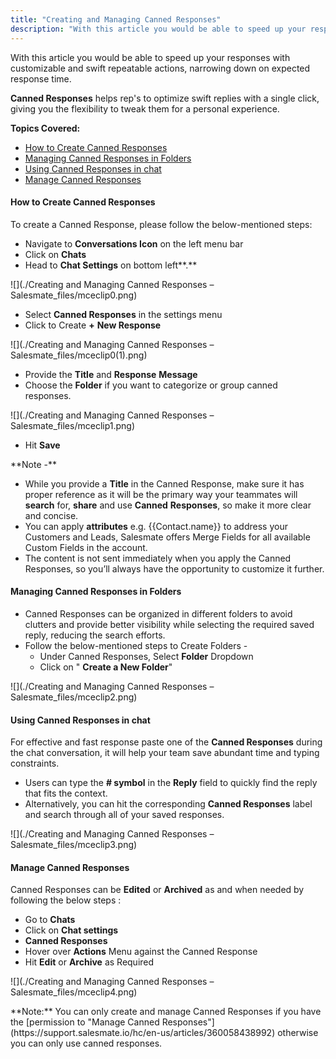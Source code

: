 ```yaml
---
title: "Creating and Managing Canned Responses"
description: "With this article you would be able to speed up your responses with customizable and swift repeatable actions, narrowing down on expected response tim..."
---
```


With this article you would be able to speed up your responses with customizable and swift repeatable actions, narrowing down on expected response time.

**Canned Responses** helps rep's to optimize swift replies with a single click, giving you the flexibility to tweak them for a personal experience.

**Topics Covered:**

*   [How to Create Canned Responses](https://support.salesmate.io/hc/en-us/articles/360061360832#h_01HWM36XEJ9QRK34D61KK6WXJ4)
*   [Managing Canned Responses in Folders](https://support.salesmate.io/hc/en-us/articles/360061360832#h_01HWM36XEKZPPY3KZEVH2SYNCW)
*   [Using Canned Responses in chat](https://support.salesmate.io/hc/en-us/articles/360061360832#h_01HWM36XEKX7DRJ7Y47758D26E)
*   [Manage Canned Responses](https://support.salesmate.io/hc/en-us/articles/360061360832#h_01HWM36XEKQ6YQY0FF089BDEV6)

#### **How to Create Canned Responses**

To create a Canned Response, please follow the below-mentioned steps:

*   Navigate to **Conversations Icon** on the left menu bar
*   Click on **Chats**
*   Head to **Chat Settings** on bottom left**.**

![](./Creating and Managing Canned Responses – Salesmate_files/mceclip0.png)

*   Select **Canned Responses** in the settings menu
*   Click to Create **+** **New Response**

![](./Creating and Managing Canned Responses – Salesmate_files/mceclip0(1).png)

*   Provide the **Title** and **Response** **Message**
*   Choose the **Folder** if you want to categorize or group canned responses.

![](./Creating and Managing Canned Responses – Salesmate_files/mceclip1.png)

*   Hit **Save**

<Note>
**Note -** 

*   While you provide a **Title** in the Canned Response, make sure it has proper reference as it will be the primary way your teammates will **search** for, **share** and use **Canned** **Responses**, so make it more clear and concise.
*   You can apply **attributes** e.g. {{Contact.name}} to address your Customers and Leads, Salesmate offers Merge Fields for all available Custom Fields in the account.
*   The content is not sent immediately when you apply the Canned Responses, so you’ll always have the opportunity to customize it further.


</Note>

#### **Managing Canned Responses in Folders**

*   Canned Responses can be organized in different folders to avoid clutters and provide better visibility while selecting the required saved reply, reducing the search efforts.
*   Follow the below-mentioned steps to Create Folders -
    *   Under Canned Responses, Select **Folder** Dropdown
    *   Click on " **Create a New Folder**"

![](./Creating and Managing Canned Responses – Salesmate_files/mceclip2.png)

#### **Using Canned Responses in chat**

For effective and fast response paste one of the **Canned Responses** during the chat conversation, it will help your team save abundant time and typing constraints.

*   Users can type the **\# symbol** in the **Reply** field to quickly find the reply that fits the context.
*   Alternatively, you can hit the corresponding **Canned Responses** label and search through all of your saved responses.

![](./Creating and Managing Canned Responses – Salesmate_files/mceclip3.png)

#### **Manage Canned Responses**

Canned Responses can be **Edited** or **Archived** as and when needed by following the below steps : 

*   Go to **Chats**
*   Click on **Chat settings**
*   **Canned Responses**
*   Hover over **Actions** Menu against the Canned Response
*   Hit **Edit** or **Archive** as Required

![](./Creating and Managing Canned Responses – Salesmate_files/mceclip4.png)

<Note>
**Note:** You can only create and manage Canned Responses if you have the [permission to "Manage Canned Responses"](https://support.salesmate.io/hc/en-us/articles/360058438992) otherwise you can only use canned responses.
</Note>